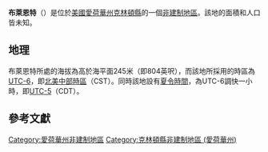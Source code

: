 {{noteTA
|G1=USState
|G2=地名
|G3=Unit
}}
{{Infobox settlement
|official_name            = 布萊恩特
|native_name = Bryant
|settlement_type          = [[非建制地區|非建制地區]]
|image_skyline            = 
|imagesize                = 
|image_map                = 
|mapsize                  = 
|pushpin_map              = USA Iowa
|pushpin_label            = 布萊恩特
|pushpin_label_position   = top
|pushpin_map_caption      = 布萊恩特在愛荷華州的位置
|subdivision_type         = [[世界政區索引|國家]]
|subdivision_type1        = [[美国州份|州份]]
|subdivision_type2        = [[愛荷華州行政区划|縣]]
|subdivision_name         = [[美国|美国]]
|subdivision_name1        = [[愛荷華州|愛荷華州]]
|subdivision_name2        = [[克林頓縣_(愛荷華州)|克林頓縣]]
|elevation_ft             = 804
|elevation_m              = 245
|area_total_km2           = 
|area_total_sq_mi         = 
|area_land_km2            = 
|area_land_sq_mi          = 
|area_water_km2           = 
|area_water_sq_mi         = 
|population_as_of         = 2010
|population_footnotes     = 
|population_total         = 
|population_metro         = 
|population_density_km2   = auto
|population_density_sq_mi = auto
|timezone                 = [[北美中部时区|北美中部时区]]
|utc_offset               = -6
|coordinates              = {{coord|41|57|48|N|90|19|48|W|display=inline,title}}
| coor_pinpoint           = 
| coordinates_footnotes   = 
|timezone_DST             = CDT
|utc_offset_DST           = -5
|postal_code_type         = [[美國郵區編號|郵區編號]]
|postal_code              = 52527
|area_code                = {{link-en|电话区号563|Area code 563|563}}
|blank_name = [[地名信息系统|GNIS ID]]
|blank_info = 454902<ref name="GNIS">{{cite gnis|454902|Bryant}}</ref>
}}
'''布萊恩特'''（{{lang-en|Bryant}}）是位於[[美國|美國]][[愛荷華州|愛荷華州]][[克林頓縣_(愛荷華州)|克林頓縣]]的一個[[非建制地區|非建制地區]]。該地的面積和人口皆未知。

== 地理 ==
布萊恩特所處的海拔為高於海平面245米（即804英呎），而該地所採用的時區為[[UTC-6|UTC-6]]，即[[北美中部時區|北美中部時區]]（CST）。同時該地設有[[夏令時間|夏令時間]]，為UTC-6調快一小時，即[[UTC-5|UTC-5]]（CDT）。

== 參考文獻 ==
{{reflist}}

{{克林頓縣 (愛荷華州)}}

{{DEFAULTSORT:Bryant}}
[[Category:愛荷華州非建制地區|Category:愛荷華州非建制地區]]
[[Category:克林頓縣非建制地區_(愛荷華州)|Category:克林頓縣非建制地區 (愛荷華州)]]

{{Iowa-geo-stub}}